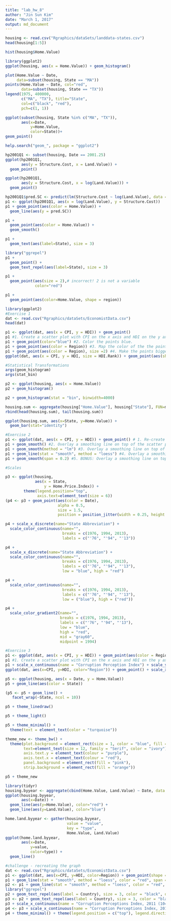 ```yaml
---
title: "lab_hw_8"
author: "Jin Sun Kim"
date: "March 1, 2017"
output: md_document
---
```


```r
housing <- read.csv("Rgraphics/dataSets/landdata-states.csv")
head(housing[1:5])

hist(housing$Home.Value)

library(ggplot2)
ggplot(housing, aes(x = Home.Value)) + geom_histogram()

plot(Home.Value ~ Date,
     data=subset(housing, State == "MA"))
points(Home.Value ~ Date, col="red",
       data=subset(housing, State == "TX"))
legend(1975, 400000,
       c("MA", "TX"), title="State",
       col=c("black", "red"),
       pch=c(1, 1))

ggplot(subset(housing, State %in% c("MA", "TX")),
       aes(x=Date,
           y=Home.Value,
           color=State))+
geom_point()

```
```r
help.search("geom_", package = "ggplot2")

hp2001Q1 <- subset(housing, Date == 2001.25) 
ggplot(hp2001Q1,
       aes(y = Structure.Cost, x = Land.Value)) +
  geom_point()

ggplot(hp2001Q1,
       aes(y = Structure.Cost, x = log(Land.Value))) +
  geom_point()

hp2001Q1$pred.SC <- predict(lm(Structure.Cost ~ log(Land.Value), data = hp2001Q1))
p1 <- ggplot(hp2001Q1, aes(x = log(Land.Value), y = Structure.Cost))
p1 + geom_point(aes(color = Home.Value)) +
  geom_line(aes(y = pred.SC))

p1 +
  geom_point(aes(color = Home.Value)) +
  geom_smooth()

p1 + 
  geom_text(aes(label=State), size = 3)

library("ggrepel")
p1 + 
  geom_point() + 
  geom_text_repel(aes(label=State), size = 3)

p1 +
  geom_point(aes(size = 2),# incorrect! 2 is not a variable
             color="red") 

p1 +
  geom_point(aes(color=Home.Value, shape = region))


```
```r
library(ggplot2)
#Exercise 1
dat <- read.csv("Rgraphics/dataSets/EconomistData.csv")
head(dat)

p1 <- ggplot(dat, aes(x = CPI, y = HDI)) + geom_point() 
p1 #1. Create a scatter plot with CPI on the x axis and HDI on the y axis.
p1 + geom_point(color="blue") #2. Color the points blue.
p1 + geom_point(aes(color = Region)) #3. Map the color of the the points to Region.
p1 + geom_point(aes(color = Region), size =2) #4. Make the points bigger by setting size to 2
ggplot(dat, aes(x = CPI, y = HDI, size = HDI.Rank)) + geom_point(aes(shape = Region), color = "blue") #5. Map the size of the points to HDI.Rank

```
```r
#Statistical Transformations
args(geom_histogram)
args(stat_bin)

p2 <- ggplot(housing, aes(x = Home.Value))
p2 + geom_histogram()

p2 + geom_histogram(stat = "bin", binwidth=4000)

housing.sum <- aggregate(housing["Home.Value"], housing["State"], FUN=mean)
rbind(head(housing.sum), tail(housing.sum))

ggplot(housing.sum, aes(x=State, y=Home.Value)) + 
  geom_bar(stat="identity")

#Exercise 2
p1 <- ggplot(dat, aes(x = CPI, y = HDI)) + geom_point() # 1. Re-create a scatter plot with CPI on the x axis and HDI on the y axis (as you did in the previous exercise).
p1 + geom_smooth() #2. Overlay a smoothing line on top of the scatter plot using geom_smooth.
p1 + geom_smooth(method = "lm") #3. Overlay a smoothing line on top of the scatter plot using geom_smooth, but use a linear model for the predictions. 
p1 + geom_line(stat = "smooth", method = "loess") #4. Overlay a smoothing line on top of the scatter plot using geom_line. Hint: change the statistical transformation.
p1 + geom_smooth(span = 0.2) #5. BONUS: Overlay a smoothing line on top of the scatter plot using the default loess method, but make it less smooth. 

```
```r
#Scales

p3 <- ggplot(housing,
             aes(x = State,
                 y = Home.Price.Index)) + 
        theme(legend.position="top",
              axis.text=element_text(size = 6))
(p4 <- p3 + geom_point(aes(color = Date),
                       alpha = 0.5,
                       size = 1.5,
                       position = position_jitter(width = 0.25, height = 0)))

p4 + scale_x_discrete(name="State Abbreviation") +
  scale_color_continuous(name="",
                         breaks = c(1976, 1994, 2013),
                         labels = c("'76", "'94", "'13"))

p4 +
  scale_x_discrete(name="State Abbreviation") +
  scale_color_continuous(name="",
                         breaks = c(1976, 1994, 2013),
                         labels = c("'76", "'94", "'13"),
                         low = "blue", high = "red")

p4 +
  scale_color_continuous(name="",
                         breaks = c(1976, 1994, 2013),
                         labels = c("'76", "'94", "'13"),
                         low = ("blue"), high = ("red"))

p4 +
  scale_color_gradient2(name="",
                        breaks = c(1976, 1994, 2013),
                        labels = c("'76", "'94", "'13"),
                        low = "blue",
                        high = "red",
                        mid = "gray60",
                        midpoint = 1994)

#Exercise 3
p1 <- ggplot(dat, aes(x = CPI, y = HDI)) + geom_point(aes(color = Region))
p1 #1. Create a scatter plot with CPI on the x axis and HDI on the y axis. Color the points to indicate region.
p1 + scale_x_continuous(name = "Corruption Perception Index") + scale_y_continuous(name = "Human Development Index") #2. Modify the x, y, and color scales so that they have more easily-understood names (e.g., spell out "Human development Index" instead of "HDI").
ggplot(dat, aes(x=CPI, y=HDI, color="Region")) + geom_point() + scale_x_continuous(name = "Corruption Perception Index") + scale_y_continuous(name = "Human Development Index") + scale_colour_manual(values = c("blue")) #3. Modify the color scale to use specific values of your choosing.

```
```r
p5 <- ggplot(housing, aes(x = Date, y = Home.Value))
p5 + geom_line(aes(color = State))

(p5 <- p5 + geom_line() +
   facet_wrap(~State, ncol = 10))

p5 + theme_linedraw()

p5 + theme_light()

p5 + theme_minimal() +
  theme(text = element_text(color = "turquoise"))

theme_new <- theme_bw() +
  theme(plot.background = element_rect(size = 1, color = "blue", fill = "black"),
        text=element_text(size = 12, family = "Serif", color = "ivory"),
        axis.text.y = element_text(colour = "purple"),
        axis.text.x = element_text(colour = "red"),
        panel.background = element_rect(fill = "pink"),
        strip.background = element_rect(fill = "orange"))

p5 + theme_new

library(tidyr)
housing.byyear <- aggregate(cbind(Home.Value, Land.Value) ~ Date, data = housing, mean)
ggplot(housing.byyear,
       aes(x=Date)) +
  geom_line(aes(y=Home.Value), color="red") +
  geom_line(aes(y=Land.Value), color="blue")

home.land.byyear <- gather(housing.byyear,
                           value = "value",
                           key = "type",
                           Home.Value, Land.Value)
ggplot(home.land.byyear,
       aes(x=Date,
           y=value,
           color=type)) +
  geom_line()

#challenge - recreating the graph
dat <- read.csv("Rgraphics/dataSets/EconomistData.csv")
p1 <- ggplot(dat, aes(x=CPI, y=HDI, color=Region)) + geom_point(shape = 1, size = 3, stroke = 1) #changed the colored circles to open circles 
p1 + geom_line(stat = "smooth", method = "loess", color = "red", span = 1) #added trendline
p2 <- p1 + geom_line(stat = "smooth", method = "loess", color = "red", span = 1)
library("ggrepel")
p2 + geom_text_repel(aes(label = Country), size = 3, color = "black", data = subset(dat, Country %in% c("Congo", "Afghanistan", "Sudan", "Myanmar", "Iraq", "Venezuela", "Russia", "Argentina", "Greece", "Brazil", "Italy", "India", "China", "South Africa", "Rwanda", "Cape Verde", "Bhutan", "Botswana", "Spain", "France", "US", "Britain", "Germany", "Japan", "Brabados", "Norway", "Singapore", "New Zealand"))) #added country labels
p3 <- p2 + geom_text_repel(aes(label = Country), size = 3, color = "black", data = subset(dat, Country %in% c("Congo", "Afghanistan", "Sudan", "Myanmar", "Iraq", "Venezuela", "Russia", "Argentina", "Greece", "Brazil", "Italy", "India", "China", "South Africa", "Rwanda", "Cape Verde", "Bhutan", "Botswana", "Spain", "France", "US", "Britain", "Germany", "Japan", "Brabados", "Norway", "Singapore", "New Zealand")))
p3 + scale_x_continuous(name = "Corruption Perceptions Index, 2011 (10=least corrupt)") + scale_y_continuous(name = "Human Development Index, 2011 (1=Best)") + scale_colour_manual(name = "", labels = c("OECD", "Americas", "Asia &\nOceania", "Central &\nEastern Europe", "Middle East &\nNorth Africa", "Sub-Saharan\nAfrica"), values = c("darkblue", "blue", "lightblue", "green", "orange", "brown")) + ggtitle("Corruption and Human development") #added x,y labels and changed labels of the color scale, also assigning different regions different colors
p4 <- p3 + scale_x_continuous(name = "Corruption Perceptions Index, 2011 (10=least corrupt)") + scale_y_continuous(name = "Human Development Index, 2011 (1=Best)") + scale_colour_manual(name = "", labels = c("OECD", "Americas", "Asia &\nOceania", "Central &\nEastern Europe", "Middle East &\nNorth Africa", "Sub-Saharan\nAfrica"), values = c("darkblue", "blue", "lightblue", "green", "orange", "brown")) + ggtitle("Corruption and Human development")
p4 + theme_minimal() + theme(legend.position = c("top"), legend.direction = "horizontal", axis.title.x = element_text(face = "italic"), axis.title.y = element_text(face = "italic")) #changed the position of the legend and italicized the axis titles

```
